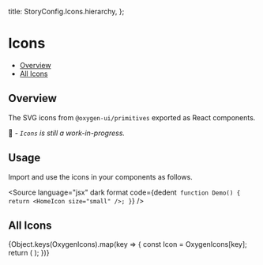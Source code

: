 
  title: StoryConfig.Icons.hierarchy,
};

<Meta title={meta.title} />

# Icons

- [Overview](#overview)
- [All Icons](#colors)

## Overview

The SVG icons from `@oxygen-ui/primitives` exported as React components.

🚧 _- `Icons` is still a work-in-progress._

## Usage

Import and use the icons in your components as follows.

<Source
  language="jsx"
  dark
  format
  code={dedent`
function Demo() {
  return <HomeIcon size="small" />;
}`}
/>

## All Icons

<IconGallery>
  {Object.keys(OxygenIcons).map(key => {
    const Icon = OxygenIcons[key];
    return (
      <IconItem name={Icon.displayName} style="min-width: 235px">
        <Icon />
      </IconItem>
    );
  })}
</IconGallery>
